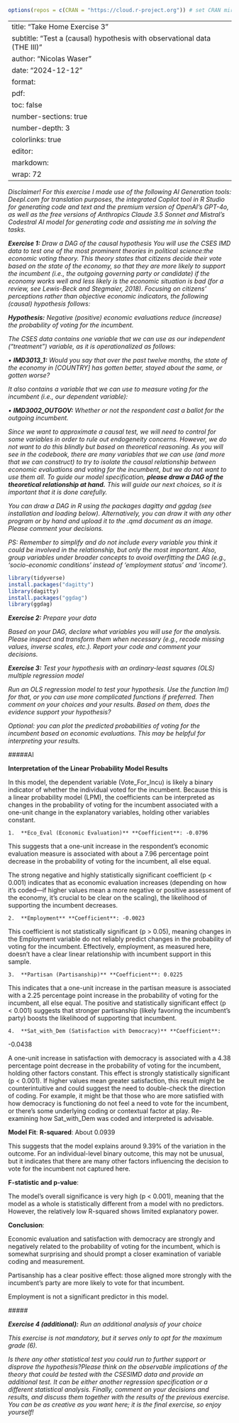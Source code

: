 ```r
options(repos = c(CRAN = "https://cloud.r-project.org")) # set CRAN mirror
```

---
title: "Take Home Exercise 3"
subtitle: "Test a (causal) hypothesis with observational data (THE III)"
author: "Nicolas Waser"
date: "2024-12-12"
format:
  pdf:
    toc: false
    number-sections: true
    number-depth: 3
    colorlinks: true
editor: 
  markdown: 
    wrap: 72
---

*Disclaimer! For this exercise I made use of the following AI Generation
tools: Deepl.com for translation purposes, the integrated Copilot tool
in R Studio for generating code and text and the premium version of
OpenAI's GPT-4o, as well as the free versions of Anthropics Claude 3.5
Sonnet and Mistral's Codestral AI model for generating code and
assisting me in solving the tasks.*

***Exercise 1:** Draw a DAG of the causal hypothesis You will use the
CSES IMD data to test one of the most prominent theories in political
science:the economic voting theory. This theory states that citizens
decide their vote based on the state of the economy, so that they are
more likely to support the incumbent (i.e., the outgoing governing party
or candidate) if the economy works well and less likely is the economic
situation is bad (for a review, see Lewis-Beck and Stegmaier, 2018).
Focusing on citizens’ perceptions rather than objective economic
indicators, the following (causal) hypothesis follows:*

***Hypothesis:** Negative (positive) economic evaluations reduce
(increase) the probability of voting for the incumbent.*

*The CSES data contains one variable that we can use as our independent
(“treatment”) variable, as it is operationalized as follows:*

*• **IMD3013_1:** Would you say that over the past twelve months, the
state of the economy in \[COUNTRY\] has gotten better, stayed about the
same, or gotten worse?*

*It also contains a variable that we can use to measure voting for the
incumbent (i.e., our dependent variable):*

*• **IMD3002_OUTGOV:** Whether or not the respondent cast a ballot for
the outgoing incumbent.*

*Since we want to approximate a causal test, we will need to control for
some variables in order to rule out endogeneity concerns. However, we do
not want to do this blindly but based on theoretical reasoning. As you
will see in the codebook, there are many variables that we can use (and
more that we can construct) to try to isolate the causal relationship
between economic evaluations and voting for the incumbent, but we do not
want to use them all. To guide our model specification, **please draw a
DAG of the theoretical relationship at hand.** This will guide our next
choices, so it is important that it is done carefully.*

*You can draw a DAG in R using the packages dagitty and ggdag (see
installation and loading below). Alternatively, you can draw it with any
other program or by hand and upload it to the .qmd document as an image.
Please comment your decisions.*

*PS: Remember to simplify and do not include every variable you think it
could be involved in the relationship, but only the most important.
Also, group variables under broader concepts to avoid overfitting the
DAG (e.g., ‘socio-economic conditions’ instead of ‘employment status’
and ‘income’).*

```r
library(tidyverse)
install.packages("dagitty")
library(dagitty)
install.packages("ggdag")
library(ggdag)
```

***Exercise 2:** Prepare your data*

*Based on your DAG, declare what variables you will use for the
analysis. Please inspect and transform them when necessary (e.g., recode
missing values, inverse scales, etc.). Report your code and comment your
decisions.*

***Exercise 3:** Test your hypothesis with an ordinary-least squares
(OLS) multiple regression model*

*Run an OLS regression model to test your hypothesis. Use the function
lm() for that, or you can use more complicated functions if preferred.
Then comment on your choices and your results. Based on them, does the
evidence support your hypothesis?*

*Optional: you can plot the predicted probabilities of voting for the
incumbent based on economic evaluations. This may be helpful for
interpreting your results.*

#####AI

**Interpretation of the Linear Probability Model Results**

In this model, the dependent variable (Vote_For_Incu) is likely a binary
indicator of whether the individual voted for the incumbent. Because
this is a linear probability model (LPM), the coefficients can be
interpreted as changes in the probability of voting for the incumbent
associated with a one-unit change in the explanatory variables, holding
other variables constant.

	1.	**Eco_Eval (Economic Evaluation)** **Coefficient**: -0.0796

This suggests that a one-unit increase in the respondent’s economic
evaluation measure is associated with about a 7.96 percentage point
decrease in the probability of voting for the incumbent, all else equal.

The strong negative and highly statistically significant coefficient (p
\< 0.001) indicates that as economic evaluation increases (depending on
how it’s coded—if higher values mean a more negative or positive
assessment of the economy, it’s crucial to be clear on the scaling), the
likelihood of supporting the incumbent decreases.

	2.	**Employment** **Coefficient**: -0.0023

This coefficient is not statistically significant (p \> 0.05), meaning
changes in the Employment variable do not reliably predict changes in
the probability of voting for the incumbent. Effectively, employment, as
measured here, doesn’t have a clear linear relationship with incumbent
support in this sample.

	3.	**Partisan (Partisanship)** **Coefficient**: 0.0225

This indicates that a one-unit increase in the partisan measure is
associated with a 2.25 percentage point increase in the probability of
voting for the incumbent, all else equal. The positive and statistically
significant effect (p \< 0.001) suggests that stronger partisanship
(likely favoring the incumbent’s party) boosts the likelihood of
supporting that incumbent.

	4.	**Sat_with_Dem (Satisfaction with Democracy)** **Coefficient**:
-0.0438

A one-unit increase in satisfaction with democracy is associated with a
4.38 percentage point decrease in the probability of voting for the
incumbent, holding other factors constant. This effect is strongly
statistically significant (p \< 0.001). If higher values mean greater
satisfaction, this result might be counterintuitive and could suggest
the need to double-check the direction of coding. For example, it might
be that those who are more satisfied with how democracy is functioning
do not feel a need to vote for the incumbent, or there’s some underlying
coding or contextual factor at play. Re-examining how Sat_with_Dem was
coded and interpreted is advisable.

**Model Fit**: **R-squared**: About 0.0939

This suggests that the model explains around 9.39% of the variation in
the outcome. For an individual-level binary outcome, this may not be
unusual, but it indicates that there are many other factors influencing
the decision to vote for the incumbent not captured here.

**F-statistic and p-value**:

The model’s overall significance is very high (p \< 0.001), meaning that
the model as a whole is statistically different from a model with no
predictors. However, the relatively low R-squared shows limited
explanatory power.

**Conclusion**:

Economic evaluation and satisfaction with democracy are strongly and
negatively related to the probability of voting for the incumbent, which
is somewhat surprising and should prompt a closer examination of
variable coding and measurement.

Partisanship has a clear positive effect: those aligned more strongly
with the incumbent’s party are more likely to vote for that incumbent.

Employment is not a significant predictor in this model.

\#####

***Exercise 4 (additional):** Run an additional analysis of your choice*

*This exercise is not mandatory, but it serves only to opt for the
maximum grade (6).*

*Is there any other statistical test you could run to further support or
disprove the hypothesis?Please think on the observable implications of
the theory that could be tested with the CSESIMD data and provide an
additional test. It can be either another regression specification or a
different statistical analysis. Finally, comment on your decisions and
results, and discuss them together with the results of the previous
exercise. You can be as creative as you want here; it is the final
exercise, so enjoy yourself!*

